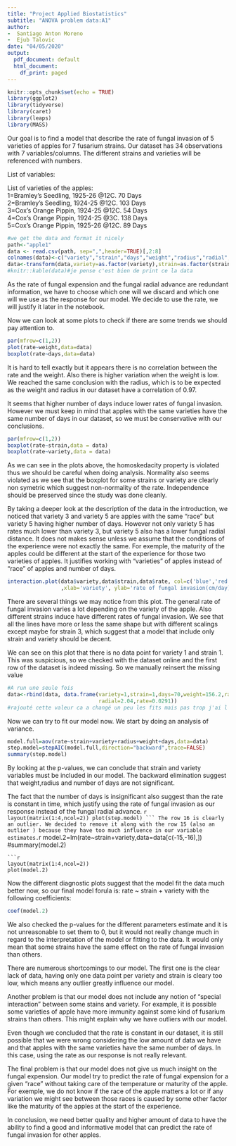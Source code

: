 ```yaml
---
title: "Project Applied Biostatistics"
subtitle: "ANOVA problem data:A1"
author: 
-  Santiago Anton Moreno
-  Ejub Talovic
date: "04/05/2020"
output:
  pdf_document: default
  html_document:
    df_print: paged
---
```


```r
knitr::opts_chunk$set(echo = TRUE)
library(ggplot2)
library(tidyverse)
library(caret)
library(leaps)
library(MASS)
```
\section{Introduction}
Our goal is to find a model that describe the rate of fungal invasion of 5 varieties of apples for 7 fusarium strains. Our dataset has 34 observations with 7 variables/columns. The different strains and varieties will be referenced with numbers.
  
  
List of variables:
\begin{enumerate}
  \item Variety
  \item Fusarium Strain
  \item Days
  \item Apple Weight (grams)
  \item Radius (cm)
  \item Fungal Radial Advance (cm)
  \item Rate of advance (cm/day)
\end{enumerate}
  
List of varieties of the apples:  
1=Bramley's Seedling, 1925-26 @12C. 70 Days    
2=Bramley's Seedling, 1924-25 @12C. 103 Days   
3=Cox's Orange Pippin, 1924-25 @12C. 54 Days  
4=Cox's Orange Pippin, 1924-25 @3C. 138 Days   
5=Cox's Orange Pippin, 1925-26 @12C. 89 Days  

````r
#we get the data and format it nicely
path<-"apple1"
data <- read.csv(path, sep=",",header=TRUE)[,2:8]
colnames(data)<-c("variety","strain","days","weight","radius","radial","rate")
data<-transform(data,variety=as.factor(variety),strain=as.factor(strain))
#knitr::kable(data)#je pense c'est bien de print ce la data
````
As the rate of fungal expension and the fungal radial advance are redundant information, we have to choose which one will we discard and which one will we use as the response for our model. We decide to use the rate, we will justify it later in the notebook.

Now we can look at some plots to check if there are some trends we should pay attention to.
\section{Exploratory data analysis}
```r
par(mfrow=c(1,2))
plot(rate~weight,data=data)
boxplot(rate~days,data=data)
```
It is hard to tell exactly but it appears there is no correlation between the rate and the weight. Also there is higher variation when the weight is low. We reached the same conclusion with the radius, which is to be expected as the weight and radius in our dataset have a correlation of 0.97.

It seems that higher number of days induce lower rates of fungal invasion. However we must keep in mind that apples with the same varieties have the same number of days in our dataset, so we must be conservative with our conclusions.  

```r
par(mfrow=c(1,2))
boxplot(rate~strain,data = data)
boxplot(rate~variety,data = data)
```

As we can see in the plots above, the homoskedacity property is violated thus we should be careful when doing analysis. Normality also seems violated as we see that the boxplot for some strains or variety are clearly non symetric which suggest non-normality of the rate. Independence should be preserved since the study was done cleanly. 

By taking a deeper look at the description of the data in the introduction, we noticed that variety 3 and variety 5 are apples with the same "race" but variety 5 having higher number of days. However not only variety 5 has rates much lower than variety 3, but variety 5 also has a lower fungal radial distance. It does not makes sense unless we assume that the conditions of the experience were not exactly the same. For exemple, the maturity of the apples could be different at the start of the experience for those two varieties of apples. It justifies working with "varieties" of apples instead of "race" of apples and number of days.
````r
interaction.plot(data$variety,data$strain,data$rate, col=c('blue','red','violet','green','orange','grey','black'), lty=1
                 ,xlab='variety', ylab='rate of fungal invasion(cm/day)', trace.label= 'strain')#j'aurais pu mettre col=1:7 mais faut eviter le jaune 
````
There are several things we may notice from this plot. The general rate of fungal invasion varies a lot depending on the variety of the apple. Also different strains induce have different rates of fungal invasion. We see that all the lines have more or less the same shape but with different scalings except maybe for strain 3, which suggest that a model that include only strain and variety should be decent.


We can see on this plot that there is no data point for variety 1 and strain 1. This was suspicious, so we checked with the dataset online and the first row of the dataset is indeed missing. So we manually reinsert the missing value
```r
#A run une seule fois
data<-rbind(data, data.frame(variety=1,strain=1,days=70,weight=156.2,radius=3.66,
                             radial=2.04,rate=0.0291))
#rajouté cette valeur ca a changé un peu les fits mais pas trop j'ai l'impression
```
\section{Model fitting}
Now we can try to fit our model now. We start by doing an analysis of variance.
````r
model.full=aov(rate~strain+variety+radius+weight+days,data=data)
step.model=stepAIC(model.full,direction="backward",trace=FALSE)
summary(step.model)
````
By looking at the p-values, we can conclude that strain and variety variables must be included in our model. The backward elimination suggest that weight,radius and number of days are not significant. 

The fact that the number of days is insignificant also suggest than the rate is constant in time, which justify using the rate of fungal invasion as our response instead of the fungal radial advance.
````r
layout(matrix(1:4,ncol=2))
plot(step.model)
```
The row 16 is clearly an outlier. We decided to remove it along with the row 15 (also an outlier ) because they have too much influence in our variable estimates.
````r
model.2=lm(rate~strain+variety,data=data[c(-15,-16),])
#summary(model.2)
```
```r
layout(matrix(1:4,ncol=2))
plot(model.2)
```
Now the different diagnostic plots suggest that the model fit the data much better now, so  our final model forula is: rate ~ strain + variety with the following coefficients:
```r
coef(model.2)
```
We also checked the p-values for the different parameters estimate and it is not unreasonable to set them to 0, but it would not really change much in regard to the interpretation of the model or fitting to the data. It would only mean that some strains have the same effect on the rate of fungal invasion than others.
\section{Final model and conclusion}

There are numerous shortcomings to our model. The first one is the clear lack of data, having only one data point per variety and strain is cleary too low, which means any outlier greatly influence our model. 

Another problem is that our model does not include any notion of "special interaction" between some stains and variety. For example, it is possible some varieties of apple have more immunity against some kind of fusarium strains than others. This might explain why we have outliers with our model.

Even though we concluded that the rate is constant in our dataset, it is still possible that we were wrong considering the low amount of data we have and that apples with the same varieties have the same number of days. In this case, using the rate as our response is not really relevant.

The final problem is that our model does not give us much insight on the fungal expension. Our model try to predict the rate of fungal expension for a given "race" without taking care of the temperature or maturity of the apple. For exemple, we do not know if the race of the apple matters a lot or if  any variation we might see between those races is caused by some other factor like the maturity of the apples at the start of the experience.

In conclusion, we need better quality and higher amount of data to have the ability to find a good and informative model that can predict the rate of fungal invasion for other apples.


